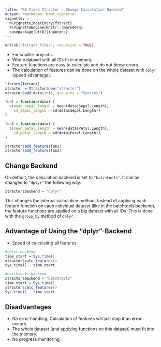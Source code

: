 ```yaml
---
title: "R6 Class Xtractor - Change Calculation Backend"
output: rmarkdown::html_vignette
vignette: >
  %\VignetteIndexEntry{fxtract}
  %\VignetteEngine{knitr::rmarkdown}
  \usepackage[utf8]{inputenc}
---
```


```r
unlink("fxtract_files", recursive = TRUE)
```

- For smaller projects.
- Whole dataset with all IDs fit in memory.
- Feature functions are easy to calculate and do not throw errors.
- The calculation of features can be done on the whole dataset with `dplyr` (speed advantage).

```r
library(fxtract)
xtractor = Xtractor$new("xtractor")
xtractor$add_data(iris, group_by = "Species")

fun1 = function(data) {
  c(mean_sepal_length = mean(data$Sepal.Length),
    sd_sepal_length = sd(data$Sepal.Length))
}

fun2 = function(data) {
  c(mean_petal_length = mean(data$Petal.Length),
    sd_petal_length = sd(data$Petal.Length))
}

xtractor$add_feature(fun1)
xtractor$add_feature(fun2)
```

## Change Backend
On default, the calculation backend is set to `"batchtools"`. It can be changed to `"dplyr"` the following way:
```r
xtractor$backend = "dplyr"
```

This changes the internal calculation method. Instead of applying each feature function on each individual dataset (like in the batchtools backend), the feature functions are applied on a big dataset with all IDs. This is done with the `group_by` method of `dplyr`.

## Advantage of Using the "dplyr"-Backend
- Speed of calculating all features

```r
#dplyr backend
time_start = Sys.time()
xtractor$calc_features()
Sys.time() - time_start
```
```r
#batchtools backend
xtractor$backend = "batchtools"
time_start = Sys.time()
xtractor$calc_features()
Sys.time() - time_start
```
## Disadvantages
- No error handling. Calculation of features will just stop if an error occurs.
- The whole dataset (and applying functions on this dataset) must fit into the memory.
- No progress monitoring.



